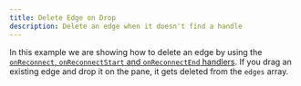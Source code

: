 ```yaml
---
title: Delete Edge on Drop
description: Delete an edge when it doesn't find a handle
---
```



In this example we are showing how to delete an edge by using the [`onReconnect`, `onReconnectStart` and `onReconnectEnd` handlers](/api-reference/react-flow#onReconnect). If you drag an existing edge and drop it on the pane, it gets deleted from the `edges` array.

<RemoteCodeViewer
  route="examples/edges/delete-edge-on-drop"
  framework="react"
/>
